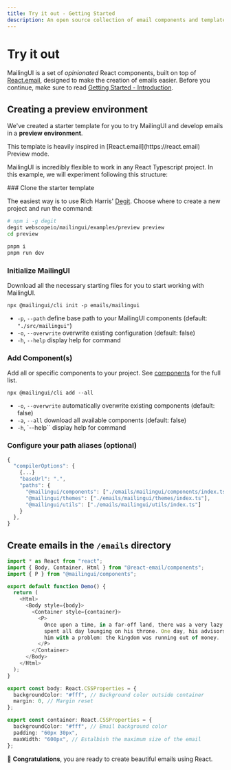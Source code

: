 ```yaml
---
title: Try it out - Getting Started
description: An open source collection of email components and templates
---
```



# Try it out

MailingUI is a set of _opinionated_ React components, built on top of [React.email](https://react.email), designed to make the creation of emails easier. Before you continue, make sure to read [Getting Started - Introduction](/docs/guide/introduction).

## Creating a preview environment

We've created a starter template for you to try MailingUI and develop emails in a **preview environment**.

<Callout type="info" emoji="ℹ️">
  This template is heavily inspired in [React.email](https://react.email)
  Preview mode.
</Callout>

MailingUI is incredibly flexible to work in any React Typescript project. In this example, we will experiment following this structure:

<FileTree>
  <FileTree.Folder name="emails" defaultOpen>
    <FileTree.File name="Email.tsx" />
    <FileTree.Folder name="mailingui" defaultOpen>
      <FileTree.Folder name="components" defaultOpen />
      <FileTree.Folder name="themes" defaultOpen />
      <FileTree.Folder name="utils" defaultOpen />
    </FileTree.Folder>
  </FileTree.Folder>
  <FileTree.Folder name="src" defaultOpen></FileTree.Folder>
</FileTree>

<Steps>
### Clone the starter template

The easiest way is to use Rich Harris' [Degit](https://github.com/Rich-Harris/degit). Choose where to create a new project and run the command:

```bash copy
# npm i -g degit
degit webscopeio/mailingui/examples/preview preview
cd preview

pnpm i
pnpm run dev
```

### Initialize MailingUI

Download all the necessary starting files for you to start working with MailingUI.

```shell copy
npx @mailingui/cli init -p emails/mailingui
```

- `-p`, `--path` define base path to your MailingUI components (default: `"./src/mailingui"`)
- `-o`, `--overwrite` overwrite existing configuration (default: false)
- `-h`, `--help` display help for command

### Add Component(s)

Add all or specific components to your project. See [components](/docs/components) for the full list.

```shell copy
npx @mailingui/cli add --all
```

- `-o`, `--overwrite` automatically overwrite existing components (default: false)
- `-a`, `--all` download all available components (default: false)
- `-h`, `--help`` display help for command

### Configure your path aliases (optional)

```ts copy
{
  "compilerOptions": {
    {...}
    "baseUrl": ".",
    "paths": {
      "@mailingui/components": ["./emails/mailingui/components/index.ts"],
      "@mailingui/themes": ["./emails/mailingui/themes/index.ts"],
      "@mailingui/utils": ["./emails/mailingui/utils/index.ts"]
    }
  },
}
```

</Steps>

## Create emails in the `/emails` directory

```ts copy
import * as React from "react";
import { Body, Container, Html } from "@react-email/components";
import { P } from "@mailingui/components";

export default function Demo() {
  return (
    <Html>
      <Body style={body}>
        <Container style={container}>
          <P>
            Once upon a time, in a far-off land, there was a very lazy king who
            spent all day lounging on his throne. One day, his advisors came to
            him with a problem: the kingdom was running out of money.
          </P>
        </Container>
      </Body>
    </Html>
  );
}

export const body: React.CSSProperties = {
  backgroundColor: "#fff", // Background color outside container
  margin: 0, // Margin reset
};

export const container: React.CSSProperties = {
  backgroundColor: "#fff", // Email background color
  padding: "60px 30px",
  maxWidth: "600px", // Estalbish the maximum size of the email
};
```

🥳 **Congratulations**, you are ready to create beautiful emails using React.
